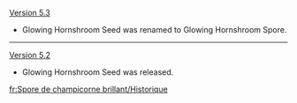 {{Change History/Header}}
[[Version 5.3]]
* Glowing Hornshroom Seed was renamed to Glowing Hornshroom Spore.
----
[[Version 5.2]]
* Glowing Hornshroom Seed was released.
<noinclude>
[[fr:Spore de champicorne brillant/Historique]]
</noinclude>